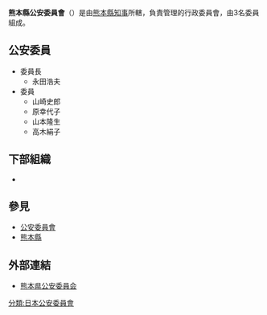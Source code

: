 {{Infobox Govt Agency
  | agency_name     = 熊本縣公安委員會
  | nativename      = {{lang|ja|熊本県公安委員会}}{{ja}}<br>{{lang|ja|くまもとけんこうあんいいんかい}}
  | nativename_r    = Kumamoto Prefectural Public Safety Commission{{en}}
  | jurisdiction    = [[File:Flag_of_Kumamoto_Prefecture.svg|20px]] [[熊本縣|熊本縣]]
  | seal            = 
  | seal_width      = 
  | seal_caption    = 
  | logo            = 
  | logo_width      = 
  | logo_caption    = 
  | formed          = 
  | preceding1      = 
  | preceding2      =
  | dissolved       = 
  | superseding     = 
  | employees       = 3人
  | budget          = 
  | minister1_name  = 
  | minister1_pfo   = 
  | minister2_name  = 
  | minister2_pfo   =
  | chief1_title    = 委員長
  | chief1          = 永田浩夫
  | chief2_title    = 
  | chief2          = 
  | chief3_title    = 
  | chief3          = 
  | parent_agency   = [[熊本縣知事|熊本縣知事]]
  | child1_agency   = {{link-jp|熊本縣警察|熊本県警察|熊本縣警察}}
  | child2_agency   = 
  | child3_agency   = 
  | child4_agency   = 
  | child5_agency   = 
  | child6_agency   = 
  | child7_agency   = 
  | child8_agency   = 
  | child9_agency   = 
  | keydocument1    = 
  | keydocument2    =
  | picture         = Kumamoto Keisatu Honbu.jpg
  | picture_width   = 250px
  | picture_caption = 熊本縣警察本部廳舍
  | headquarters    = {{JPN}}<br/>[[熊本縣|熊本縣]][[熊本市|熊本市]][[中央區_(熊本市)|中央區]]<br/>水前寺6丁目18番1號
  | website         = [http://www.pref.kumamoto.jp/police/koaniinkai/ 熊本県公安委員会]
  | footnotes       = 
}}
'''熊本縣公安委員會'''（{{jpn|j=熊本県公安委員会|hg=くまもとけんこうあんいいんかい|rm=Kumamotoken Kō'an-i'inkai}}）是由[[熊本縣知事|熊本縣知事]]所轄，負責管理{{link-jp|熊本縣警察|熊本県警察|熊本縣警察}}的行政委員會，由3名委員組成。

== 公安委員 ==
*委員長
**永田浩夫
*委員
**山崎史郎
**原幸代子
**山本隆生
**高木絹子

== 下部組織 ==
*{{link-jp|熊本縣警察|熊本県警察|熊本縣警察}}

== 參見 ==
*[[公安委員會|公安委員會]]
*[[熊本縣|熊本縣]]

== 外部連結==
* [http://www.pref.kumamoto.jp/police/koaniinkai/ 熊本県公安委員会] {{Wayback|url=http://www.pref.kumamoto.jp/police/koaniinkai/ |date=20200415205302 }}
{{日本都道府縣公安委員會}}
[[分類:日本公安委員會|分類:日本公安委員會]]